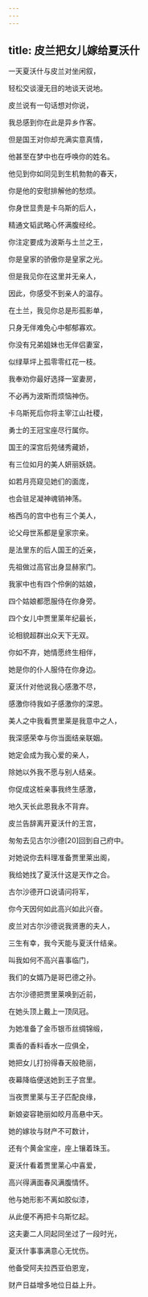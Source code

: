 ```yaml
---
---
---
```

title: 皮兰把女儿嫁给夏沃什
---




一天夏沃什与皮兰对坐闲叙，

轻松交谈漫无目的地谈天说地。

皮兰说有一句话想对你说，

我总感到你在此是异乡作客。

但是国王对你却充满实意真情，

他甚至在梦中也在呼唤你的姓名。

他见到你如同见到生机勃勃的春天，

你是他的安慰排解他的愁烦。

你身世显贵是卡乌斯的后人，

精通文韬武略心怀满腹经纶。

你注定要成为波斯与土兰之王，

你是皇家的骄傲你是皇家之光。

但是我见你在这里并无亲人，

因此，你感受不到亲人的温存。

在土兰，我见你总是形孤影单，

只身无伴难免心中郁郁寡欢。

你没有兄弟姐妹也无伴侣妻室，

似绿草坪上孤零零红花一枝。

我奉劝你最好选择一室妻房，

不必再为波斯而烦恼神伤。

卡乌斯死后你将主宰江山社稷，

勇士的王冠宝座尽行属你。

国王的深宫后苑储秀藏娇，

有三位如月的美人妍丽妖娆。

如若月亮窥见她们的面庞，

也会驻足凝神魂销神荡。

格西乌的宫中也有三个美人，

论父母世系都是皇家宗亲。

是法里东的后人国王的近亲，

先祖做过高官出身显赫家门。

我家中也有四个伶俐的姑娘，

四个姑娘都愿服侍在你身旁。

四个女儿中贾里莱年纪最长，

论相貌超群出众天下无双。

你如不弃，她情愿终生相伴，

她是你的仆人服侍在你身边。

夏沃什对他说我心感激不尽，

感激你待我如子感激你的深恩。

美人之中我看贾里莱是我意中之人，

我深感荣幸与你当面结亲联姻。

她定会成为我心爱的亲人，

除她以外我不愿与别人结亲。

你促成这桩亲事我终生感激，

地久天长此恩我永不背弃。

皮兰告辞离开夏沃什的王宫，

匆匆去见古尔沙德[20]回到自己府中。

对她说你去料理准备贾里莱出阁，

我给她找了夏沃什这是天作之合。

古尔沙德开口说请问将军，

你今天因何如此高兴如此兴奋。

皮兰对古尔沙德说我贤惠的夫人，

三生有幸，我今天能与夏沃什结亲。

叫我如何不高兴喜事临门，

我们的女婿乃是哥巴德之孙。

古尔沙德把贾里莱唤到近前，

在她头顶上戴上一顶凤冠。

为她准备了金币银币丝绸锦缎，

熏香的香料香水一应俱全，

她把女儿打扮得春天般艳丽，

夜幕降临便送她到王子宫里。

当夜贾里莱与王子匹配良缘，

新娘姿容艳丽如皎月高悬中天。

她的嫁妆与财产不可数计，

还有个黄金宝座，座上镶着珠玉。

夏沃什看着贾里莱心中喜爱，

高兴得满面春风满腹情怀。

他与她形影不离如胶似漆，

从此便不再把卡乌斯忆起。

这夫妻二人同起同坐过了一段时光，

夏沃什事事满意心无忧伤。

他备受阿夫拉西亚伯恩宠，

财产日益增多地位日益上升。